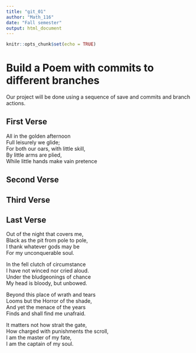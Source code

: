 ```yaml
---
title: "git_01"
author: "Math_116"
date: "Fall semester"
output: html_document
---
```


```r
knitr::opts_chunk$set(echo = TRUE)
```
# Build a Poem with commits to different branches
Our project will be done using a sequence of save and commits and branch actions.
<!-- Do not modify or change any text in "!--" bracketed areas such as this --- these are instructions to
you, if you change any of this the git program will notice it and compromise your git merging strategy !-->

## First Verse 
<!--Put the first five lines of a poem by Lewis Carrol in this section!-->
All in the golden afternoon  
Full leisurely we glide;  
For both our oars, with little skill,  
By little arms are plied,  
While little hands make vain pretence  
  
## Second Verse
<!--Put the first five lines of a poem by Robert Frost here!-->

## Third Verse
<!--Put the first two verses of The Walrus and the Carpenter here!-->

## Last Verse
<!--Put a short poem of your choice 8-20 lines,here!-->
Out of the night that covers me,  
      Black as the pit from pole to pole,  
I thank whatever gods may be  
      For my unconquerable soul.  
  
In the fell clutch of circumstance  
      I have not winced nor cried aloud.  
Under the bludgeonings of chance  
      My head is bloody, but unbowed.  
  
Beyond this place of wrath and tears  
      Looms but the Horror of the shade,  
And yet the menace of the years  
      Finds and shall find me unafraid.  
  
It matters not how strait the gate,  
      How charged with punishments the scroll,  
I am the master of my fate,  
      I am the captain of my soul.  
        